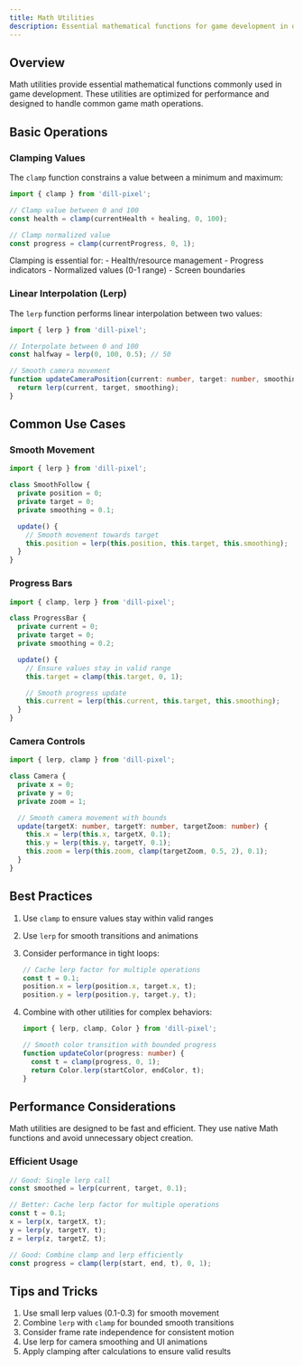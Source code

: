 ```yaml
---
title: Math Utilities
description: Essential mathematical functions for game development in dill-pixel
---
```



## Overview

Math utilities provide essential mathematical functions commonly used in game development. These utilities are optimized for performance and designed to handle common game math operations.

## Basic Operations

### Clamping Values

The `clamp` function constrains a value between a minimum and maximum:

```ts
import { clamp } from 'dill-pixel';

// Clamp value between 0 and 100
const health = clamp(currentHealth + healing, 0, 100);

// Clamp normalized value
const progress = clamp(currentProgress, 0, 1);
```

<Aside title="Use Cases" type="tip">
  Clamping is essential for: - Health/resource management - Progress indicators - Normalized values (0-1 range) - Screen
  boundaries
</Aside>

### Linear Interpolation (Lerp)

The `lerp` function performs linear interpolation between two values:

```ts
import { lerp } from 'dill-pixel';

// Interpolate between 0 and 100
const halfway = lerp(0, 100, 0.5); // 50

// Smooth camera movement
function updateCameraPosition(current: number, target: number, smoothing: number) {
  return lerp(current, target, smoothing);
}
```

## Common Use Cases

### Smooth Movement

```ts
import { lerp } from 'dill-pixel';

class SmoothFollow {
  private position = 0;
  private target = 0;
  private smoothing = 0.1;

  update() {
    // Smooth movement towards target
    this.position = lerp(this.position, this.target, this.smoothing);
  }
}
```

### Progress Bars

```ts
import { clamp, lerp } from 'dill-pixel';

class ProgressBar {
  private current = 0;
  private target = 0;
  private smoothing = 0.2;

  update() {
    // Ensure values stay in valid range
    this.target = clamp(this.target, 0, 1);

    // Smooth progress update
    this.current = lerp(this.current, this.target, this.smoothing);
  }
}
```

### Camera Controls

```ts
import { lerp, clamp } from 'dill-pixel';

class Camera {
  private x = 0;
  private y = 0;
  private zoom = 1;

  // Smooth camera movement with bounds
  update(targetX: number, targetY: number, targetZoom: number) {
    this.x = lerp(this.x, targetX, 0.1);
    this.y = lerp(this.y, targetY, 0.1);
    this.zoom = lerp(this.zoom, clamp(targetZoom, 0.5, 2), 0.1);
  }
}
```

## Best Practices

1. Use `clamp` to ensure values stay within valid ranges
2. Use `lerp` for smooth transitions and animations
3. Consider performance in tight loops:

   ```ts
   // Cache lerp factor for multiple operations
   const t = 0.1;
   position.x = lerp(position.x, target.x, t);
   position.y = lerp(position.y, target.y, t);
   ```

4. Combine with other utilities for complex behaviors:

   ```ts
   import { lerp, clamp, Color } from 'dill-pixel';

   // Smooth color transition with bounded progress
   function updateColor(progress: number) {
     const t = clamp(progress, 0, 1);
     return Color.lerp(startColor, endColor, t);
   }
   ```

## Performance Considerations

<Aside title="Optimization" type="tip">
  Math utilities are designed to be fast and efficient. They use native Math functions and avoid unnecessary object
  creation.
</Aside>

### Efficient Usage

```ts
// Good: Single lerp call
const smoothed = lerp(current, target, 0.1);

// Better: Cache lerp factor for multiple operations
const t = 0.1;
x = lerp(x, targetX, t);
y = lerp(y, targetY, t);
z = lerp(z, targetZ, t);

// Good: Combine clamp and lerp efficiently
const progress = clamp(lerp(start, end, t), 0, 1);
```

## Tips and Tricks

1. Use small lerp values (0.1-0.3) for smooth movement
2. Combine `lerp` with `clamp` for bounded smooth transitions
3. Consider frame rate independence for consistent motion
4. Use lerp for camera smoothing and UI animations
5. Apply clamping after calculations to ensure valid results
